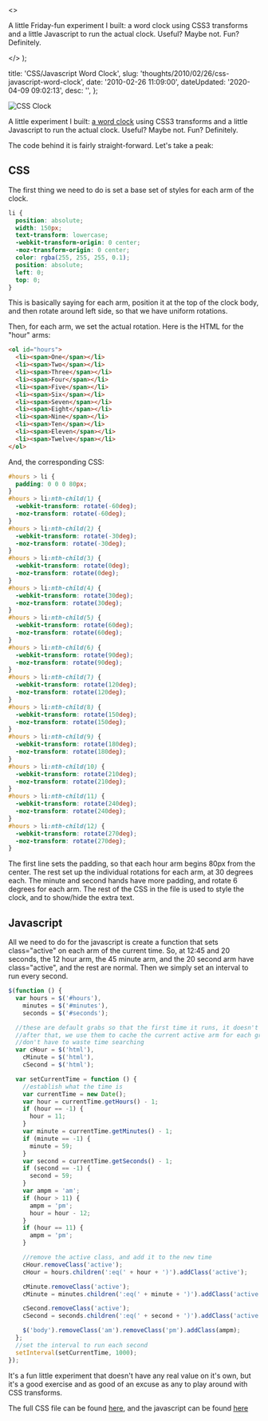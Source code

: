   <>
    <p>
      A little Friday-fun experiment I built&#58; a word clock using CSS3
      transforms and a little Javascript to run the actual clock. Useful? Maybe
      not. Fun? Definitely.
    </p>
  </>
);


  title: 'CSS/Javascript Word Clock',
  slug: 'thoughts/2010/02/26/css-javascript-word-clock',
  date: '2010-02-26 11:09:00',
  dateUpdated: '2020-04-09 09:02:13',
  desc: '',
};

<img src="/images/uploads/clock2.png" class="insetRight" alt="CSS Clock" />

A little experiment I built: [a word clock](http://danieltott.github.io/CSS3-clock/) using CSS3 transforms and a little Javascript to run the actual clock. Useful? Maybe not. Fun? Definitely.

The code behind it is fairly straight-forward. Let's take a peak:

## CSS

The first thing we need to do is set a base set of styles for each arm of the clock.

```css
li {
  position: absolute;
  width: 150px;
  text-transform: lowercase;
  -webkit-transform-origin: 0 center;
  -moz-transform-origin: 0 center;
  color: rgba(255, 255, 255, 0.1);
  position: absolute;
  left: 0;
  top: 0;
}
```

This is basically saying for each arm, position it at the top of the clock body, and then rotate around left side, so that we have uniform rotations.

Then, for each arm, we set the actual rotation. Here is the HTML for the "hour" arms:

```html
<ol id="hours">
  <li><span>One</span></li>
  <li><span>Two</span></li>
  <li><span>Three</span></li>
  <li><span>Four</span></li>
  <li><span>Five</span></li>
  <li><span>Six</span></li>
  <li><span>Seven</span></li>
  <li><span>Eight</span></li>
  <li><span>Nine</span></li>
  <li><span>Ten</span></li>
  <li><span>Eleven</span></li>
  <li><span>Twelve</span></li>
</ol>
```

And, the corresponding CSS:

```css
#hours > li {
  padding: 0 0 0 80px;
}
#hours > li:nth-child(1) {
  -webkit-transform: rotate(-60deg);
  -moz-transform: rotate(-60deg);
}
#hours > li:nth-child(2) {
  -webkit-transform: rotate(-30deg);
  -moz-transform: rotate(-30deg);
}
#hours > li:nth-child(3) {
  -webkit-transform: rotate(0deg);
  -moz-transform: rotate(0deg);
}
#hours > li:nth-child(4) {
  -webkit-transform: rotate(30deg);
  -moz-transform: rotate(30deg);
}
#hours > li:nth-child(5) {
  -webkit-transform: rotate(60deg);
  -moz-transform: rotate(60deg);
}
#hours > li:nth-child(6) {
  -webkit-transform: rotate(90deg);
  -moz-transform: rotate(90deg);
}
#hours > li:nth-child(7) {
  -webkit-transform: rotate(120deg);
  -moz-transform: rotate(120deg);
}
#hours > li:nth-child(8) {
  -webkit-transform: rotate(150deg);
  -moz-transform: rotate(150deg);
}
#hours > li:nth-child(9) {
  -webkit-transform: rotate(180deg);
  -moz-transform: rotate(180deg);
}
#hours > li:nth-child(10) {
  -webkit-transform: rotate(210deg);
  -moz-transform: rotate(210deg);
}
#hours > li:nth-child(11) {
  -webkit-transform: rotate(240deg);
  -moz-transform: rotate(240deg);
}
#hours > li:nth-child(12) {
  -webkit-transform: rotate(270deg);
  -moz-transform: rotate(270deg);
}
```

The first line sets the padding, so that each hour arm begins 80px from the center. The rest set up the individual rotations for each arm, at 30 degrees each. The minute and second hands have more padding, and rotate 6 degrees for each arm. The rest of the CSS in the file is used to style the clock, and to show/hide the extra text.

## Javascript

All we need to do for the javascript is create a function that sets class="active" on each arm of the current time. So, at 12:45 and 20 seconds, the 12 hour arm, the 45 minute arm, and the 20 second arm have class="active", and the rest are normal. Then we simply set an interval to run every second.

```javascript
$(function () {
  var hours = $('#hours'),
    minutes = $('#minutes'),
    seconds = $('#seconds');

  //these are default grabs so that the first time it runs, it doesn't throw an error
  //after that, we use them to cache the current active arm for each group, so that we
  //don't have to waste time searching
  var cHour = $('html'),
    cMinute = $('html'),
    cSecond = $('html');

  var setCurrentTime = function () {
    //establish what the time is
    var currentTime = new Date();
    var hour = currentTime.getHours() - 1;
    if (hour == -1) {
      hour = 11;
    }
    var minute = currentTime.getMinutes() - 1;
    if (minute == -1) {
      minute = 59;
    }
    var second = currentTime.getSeconds() - 1;
    if (second == -1) {
      second = 59;
    }
    var ampm = 'am';
    if (hour > 11) {
      ampm = 'pm';
      hour = hour - 12;
    }
    if (hour == 11) {
      ampm = 'pm';
    }

    //remove the active class, and add it to the new time
    cHour.removeClass('active');
    cHour = hours.children(':eq(' + hour + ')').addClass('active');

    cMinute.removeClass('active');
    cMinute = minutes.children(':eq(' + minute + ')').addClass('active');

    cSecond.removeClass('active');
    cSecond = seconds.children(':eq(' + second + ')').addClass('active');

    $('body').removeClass('am').removeClass('pm').addClass(ampm);
  };
  //set the interval to run each second
  setInterval(setCurrentTime, 1000);
});
```

It's a fun little experiment that doesn't have any real value on it's own, but it's a good exercise and as good of an excuse as any to play around with CSS transforms.

The full CSS file can be found [here](http://danieltott.github.io/CSS3-clock/clock.css), and the javascript can be found [here](http://danieltott.github.io/CSS3-clock/clock.js)
